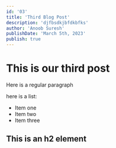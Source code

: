 ```yaml
---
id: '03'
title: 'Third Blog Post'
description: 'djfbsdkjbfdkbfks'
author: 'Anoob Suresh'
publishDate: 'March 5th, 2023'
publish: true
---
```


# This is our third post

Here is a regular paragraph

here is a list:

- Item one
- Item two
- Item three

## This is an h2 element